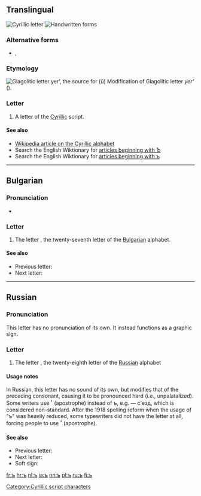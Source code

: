{{also|ь|ѣ|Ъ|Ь}}
{{Cyrillic character info|hex=44a|name=CYRILLIC SMALL LETTER HARD SIGN}}
==Translingual==
[[Image:Cyrillic Hard Sign.png|thumb|Cyrillic letter {{lang|mul|sc=Cyrl|ъ}}]]
[[File:28-Russian alphabet-ъ.svg|thumb|Handwritten forms]]

===Alternative forms===
* {{qualifier|italics}} {{lang|mul|sc=Cyrl|''Ъ''}}, {{lang|mul|sc=Cyrl|''ъ''}}

===Etymology===
[[Image:GlagolitsaJer.gif|left|Glagolitic letter ''yer’'', the source for {{lang|mul|sc=Cyrl|ъ}} ''(ŭ)'']]
Modification of Glagolitic letter ''yer’'' ({{l|mul|sc=Glag|Ⱏ}}).<br clear="left" />

===Letter===
{{head|mul|letter|sc=Cyrl|lower case||upper case|Ъ}}

# A letter of the [[Cyrillic]] script.

====See also====
* [[w:Cyrillic alphabet|Wikipedia article on the Cyrillic alphabet]]
* Search the English Wiktionary for [[Special:Allpages/Ъ|articles beginning with Ъ]]
* Search the English Wiktionary for [[Special:Allpages/ъ|articles beginning with ъ]]

----

==Bulgarian==

===Pronunciation===
* {{IPA|lang=bg|[ɤ̞]}}

===Letter===
{{head|bg|letter|sc=Cyrl|lower case||upper case|Ъ}}

# The letter {{m|bg|sc=Cyrl|ер голям|tr=er goljám||big er}}, the twenty-seventh letter of the [[Bulgarian]] alphabet.

====See also====
* Previous letter: {{l|bg|sc=Cyrl|щ|tr=št}}
* Next letter: {{l|bg|sc=Cyrl|ь|tr=j}}

[[Category:Cyrillic script characters]]

----

==Russian==

===Pronunciation===
This letter has no pronunciation of its own. It instead functions as a graphic sign.

===Letter===
{{head|ru|letter|lower case||upper case|Ъ}}

# The letter {{m|ru|твёрдый знак||hard sign}}, the twenty-eighth letter of the [[Russian]] alphabet

====Usage notes====
In Russian, this letter has no sound of its own, but modifies that of the preceding consonant, causing it to be pronounced hard (i.e., unpalatalized). Some writers use <big>'</big> (apostrophe) instead of ъ, e.g. {{m|ru|съезд}} — с'езд, which is considered non-standard. After the 1918 spelling reform when the usage of "ъ" was heavily reduced, some typewriters did not have the letter at all, forcing people to use <big>'</big> (apostrophe).

====See also====
* Previous letter: {{l|ru|щ}}
* Next letter: {{l|ru|ы}}
* Soft sign: {{l|ru|ь}}

[[fr:ъ]]
[[hr:ъ]]
[[nl:ъ]]
[[ja:ъ]]
[[nn:ъ]]
[[pl:ъ]]
[[ru:ъ]]
[[fi:ъ]]